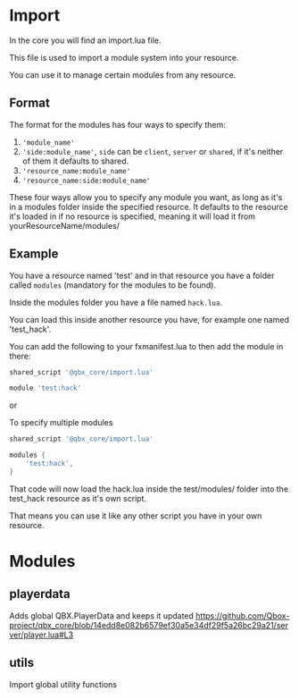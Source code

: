 # Import

In the core you will find an import.lua file.

This file is used to import a module system into your resource.

You can use it to manage certain modules from any resource.

## Format

The format for the modules has four ways to specify them:

1. `'module_name'`
2. `'side:module_name'`, `side` can be `client`, `server` or `shared`, if it's neither of them it defaults to shared.
3. `'resource_name:module_name'`
4. `'resource_name:side:module_name'`

These four ways allow you to specify any module you want, as long as it's in a modules folder inside the specified resource.
It defaults to the resource it's loaded in if no resource is specified, meaning it will load it from yourResourceName/modules/

## Example

You have a resource named 'test' and in that resource you have a folder called `modules` (mandatory for the modules to be found).

Inside the modules folder you have a file named `hack.lua`.

You can load this inside another resource you have, for example one named 'test_hack'.

You can add the following to your fxmanifest.lua to then add the module in there:

```lua
shared_script '@qbx_core/import.lua'

module 'test:hack'
```

or

To specify multiple modules

```lua
shared_script '@qbx_core/import.lua'

modules {
    'test:hack',
}
```

That code will now load the hack.lua inside the test/modules/ folder into the test_hack resource as it's own script.

That means you can use it like any other script you have in your own resource.

# Modules

## playerdata
Adds global QBX.PlayerData and keeps it updated
https://github.com/Qbox-project/qbx_core/blob/14edd8e082b6579ef30a5e34df29f5a26bc29a21/server/player.lua#L3

## utils
Import global utility functions
